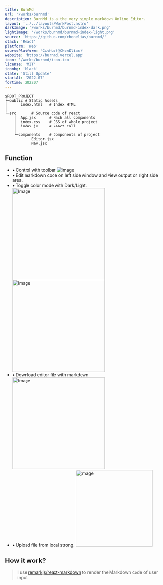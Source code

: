 ```yaml
---
title: BurnMd
url: '/works/burnmd'
description: BurnMd is a the very simple markdown Online Editor.
layout: '../../layouts/WorkPost.astro'
darkImage: '/works/burnmd/burnmd-index-dark.png'
lightImage: '/works/burnmd/burnmd-index-light.png'
source: 'https://github.com/chenelias/burnmd/'
stack: 'React'
platform: 'Web'
sourcePlatform: 'GitHub(@ChenElias)'
website: 'https://burnmd.vercel.app'
icon: '/works/burnmd/icon.ico'
license: 'MIT'
iconbg: 'black'
state: 'Still Update'
startAt: '2022.07'
fortime: 202207
---
```


```
$ROOT_PROJECT
├─public # Static Assets
│      index.html	# Index HTML		
│      
└─src		# Source code of react
    │  App.jsx		# Mach all components
    │  index.css	# CSS of whole project
    │  index.js		# React Call 
    │  
    └─components	# Components of project	
            Editor.jsx	 
            Nav.jsx	
```
## Function

-   &bull;&thinsp;Control with toolbar
    ![image](/works/burnmd/burnmd-toolbar.png)
-   &bull;&thinsp;Edit markdown code on left side window and view output on right side area.
-   &bull;&thinsp;Toggle color mode with Dark/Light.
    <div class="block">
        <img
            src="/works/burnmd/burnmd-index-dark.png"
            class="border border-slate-300 dark:border-zinc-700 rounded-xl mb-2 mt-2"
            alt="Image"
            width="300"
        />
        <img
            src="/works/burnmd/burnmd-index-light.png"
            class="border border-slate-300 dark:border-zinc-700 rounded-xl mb-2"
            alt="Image"
            width="300"
        />
    </div>
-   &bull;&thinsp;Download editor file with markdown
    <img
        src="/works/burnmd/burnmd-savefile.png"
        class="border border-slate-300 dark:border-zinc-700 rounded-xl mb-6"
        alt="Image"
        width="300"
    />
-   &bull;&thinsp;Upload file from local strong.
    <img
        src="/works/burnmd/burnmd-upload.png"
        class="border border-slate-300 dark:border-zinc-700 rounded-xl mb-6"
        alt="Image"
        width="250"
    />

## How it work?

> I use [remarkjs/react-markdown](https://github.com/remarkjs/react-markdown) to render the Markdown code of user input.

